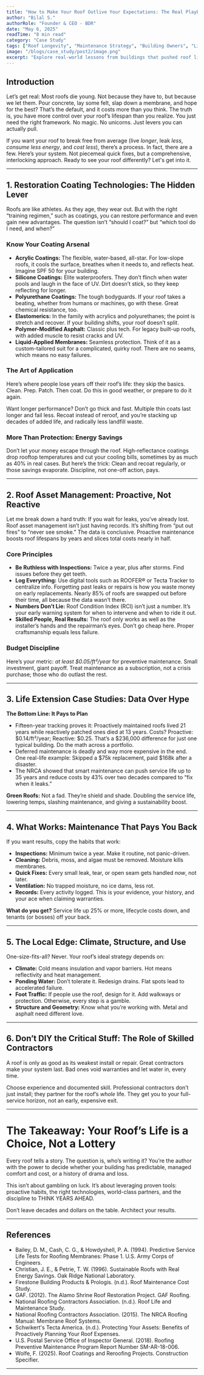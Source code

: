 ```yaml
---
title: "How to Make Your Roof Outlive Your Expectations: The Real Playbook for Extended Roof Life"
author: "Bilal S."
authorRole: "Founder & CEO - BDR"
date: "May 6, 2025"
readTime: "8 min read"
category: "Case Study"
tags: ["Roof Longevity", "Maintenance Strategy", "Building Owners", "Lifecycle Planning"]
image: "/blogs/case_study/post2/image.png"
excerpt: "Explore real-world lessons from buildings that pushed roof life well beyond industry expectations. Learn the key strategies that turn 20-year roofs into 30-year performers without luck or wishful thinking."
---
```


## Introduction

Let’s get real: Most roofs die young. Not because they have to, but because we let them. Pour concrete, lay some felt, slap down a membrane, and hope for the best? That’s the default, and it costs more than you think. The truth is, you have more control over your roof’s lifespan than you realize. You just need the right framework. No magic. No unicorns. Just levers you can actually pull.

If you want your roof to break free from average (live *longer*, leak *less*, *consume less energy*, and *cost less*), there’s a process. In fact, there are a few. Here’s your system. Not piecemeal quick fixes, but a comprehensive, interlocking approach. Ready to see your roof differently? Let's get into it.

---

## 1. Restoration Coating Technologies: The Hidden Lever

Roofs are like athletes. As they age, they wear out. But with the right “training regimen,” such as coatings, you can restore performance and even gain new advantages. The question isn’t “should I coat?” but “which tool do I need, and when?”

### Know Your Coating Arsenal

- **Acrylic Coatings:** The flexible, water-based, all-star. For low-slope roofs, it cools the surface, breathes when it needs to, and reflects heat. Imagine SPF 50 for your building.
- **Silicone Coatings:** Elite waterproofers. They don’t flinch when water pools and laugh in the face of UV. Dirt doesn’t stick, so they keep reflecting for longer.
- **Polyurethane Coatings:** The tough bodyguards. If your roof takes a beating, whether from humans or machines, go with these. Great chemical resistance, too.
- **Elastomerics:** In the family with acrylics and polyurethanes; the point is stretch and recover. If your building shifts, your roof doesn’t split.
- **Polymer-Modified Asphalt:** Classic plus tech. For legacy built-up roofs, with added muscle to resist cracks and UV.
- **Liquid-Applied Membranes:** Seamless protection. Think of it as a custom-tailored suit for a complicated, quirky roof. There are no seams, which means no easy failures.

### The Art of Application

Here’s where people lose years off their roof’s life: they skip the basics. Clean. Prep. Patch. Then coat. Do this in good weather, or prepare to do it again.

Want longer performance? Don’t go thick and fast. Multiple thin coats last longer and fail less. Recoat instead of reroof, and you’re stacking up decades of added life, and radically less landfill waste.

### More Than Protection: Energy Savings

Don’t let your money escape through the roof. High-reflectance coatings drop rooftop temperatures and cut your cooling bills, sometimes by as much as 40% in real cases. But here’s the trick: Clean and recoat regularly, or those savings evaporate. Discipline, not one-off action, pays.

---

## 2. Roof Asset Management: Proactive, Not Reactive

Let me break down a hard truth: If you wait for leaks, you’ve already lost. Roof asset management isn’t just having records. It’s shifting from “put out fires” to “never see smoke.” The data is conclusive. Proactive maintenance boosts roof lifespans by years and slices total costs nearly in half.

### Core Principles

- **Be Ruthless with Inspections:** Twice a year, plus after storms. Find issues before they get teeth.
- **Log Everything:** Use digital tools such as ROOFER® or Tecta Tracker to centralize info. Forgetting past leaks or repairs is how you waste money on early replacements. Nearly 85% of roofs are swapped out before their time, all because the data wasn’t there.
- **Numbers Don’t Lie:** Roof Condition Index (RCI) isn’t just a number. It’s your early warning system for when to intervene and when to ride it out.
- **Skilled People, Real Results:** The roof only works as well as the installer’s hands and the repairman’s eyes. Don’t go cheap here. Proper craftsmanship equals less failure.

### Budget Discipline

Here’s your metric: *at least $0.05/ft²/year* for preventive maintenance. Small investment, giant payoff. Treat maintenance as a subscription, not a crisis purchase; those who do outlast the rest.

---

## 3. Life Extension Case Studies: Data Over Hype

**The Bottom Line: It Pays to Plan**

- Fifteen-year tracking proves it: Proactively maintained roofs lived 21 years while reactively patched ones died at 13 years. Costs? Proactive: $0.14/ft²/year; Reactive: $0.25. That’s a $236,000 difference for just one typical building. Do the math across a portfolio.
- Deferred maintenance is deadly and way more expensive in the end. One real-life example: Skipped a $75k replacement, paid $168k after a disaster.
- The NRCA showed that smart maintenance can push service life up to 35 years and reduce costs by 43% over two decades compared to “fix when it leaks.”

**Green Roofs:** Not a fad. They’re shield and shade. Doubling the service life, lowering temps, slashing maintenance, and giving a sustainability boost.

---

## 4. What Works: Maintenance That Pays You Back

If you want results, copy the habits that work:

- **Inspections:** Minimum twice a year. Make it routine, not panic-driven.
- **Cleaning:** Debris, moss, and algae must be removed. Moisture kills membranes.
- **Quick Fixes:** Every small leak, tear, or open seam gets handled *now*, not later.
- **Ventilation:** No trapped moisture, no ice dams, less rot.
- **Records:** Every activity logged. This is your evidence, your history, and your ace when claiming warranties.

**What do you get?** Service life up 25% or more, lifecycle costs down, and tenants (or bosses) off your back.

---

## 5. The Local Edge: Climate, Structure, and Use

One-size-fits-all? Never. Your roof’s ideal strategy depends on:

- **Climate:** Cold means insulation and vapor barriers. Hot means reflectivity and heat management.
- **Ponding Water:** Don’t tolerate it. Redesign drains. Flat spots lead to accelerated failure.
- **Foot Traffic:** If people use the roof, design for it. Add walkways or protection. Otherwise, every step is a gamble.
- **Structure and Geometry:** Know what you’re working with. Metal and asphalt need different love.

---

## 6. Don’t DIY the Critical Stuff: The Role of Skilled Contractors

A roof is only as good as its weakest install or repair. Great contractors make your system last. Bad ones void warranties and let water in, every time.

Choose experience and documented skill. Professional contractors don’t just install; they partner for the roof’s *whole* life. They get you to your full-service horizon, not an early, expensive exit.

---

# The Takeaway: Your Roof’s Life is a Choice, Not a Lottery

Every roof tells a story. The question is, who’s writing it? You’re the author with the power to decide whether your building has predictable, managed comfort and cost, or a history of drama and loss.

This isn’t about gambling on luck. It’s about leveraging proven tools: proactive habits, the right technologies, world-class partners, and the discipline to THINK YEARS AHEAD.

Don’t leave decades and dollars on the table. Architect your results.

---



## References

- Bailey, D. M., Cash, C. G., & Howdyshell, P. A. (1994). Predictive Service Life Tests for Roofing Membranes: Phase 1. U.S. Army Corps of Engineers.
- Christian, J. E., & Petrie, T. W. (1996). Sustainable Roofs with Real Energy Savings. Oak Ridge National Laboratory.
- Firestone Building Products & Prologis. (n.d.). Roof Maintenance Cost Study.
- GAF. (2012). The Alamo Shrine Roof Restoration Project. GAF Roofing.
- National Roofing Contractors Association. (n.d.). Roof Life and Maintenance Study.
- National Roofing Contractors Association. (2015). The NRCA Roofing Manual: Membrane Roof Systems.
- Schwikert's Tecta America. (n.d.). Protecting Your Assets: Benefits of Proactively Planning Your Roof Expenses.
- U.S. Postal Service Office of Inspector General. (2018). Roofing Preventive Maintenance Program Report Number SM-AR-18-006.
- Wolfe, F. (2025). Roof Coatings and Reroofing Projects. Construction Specifier.

---